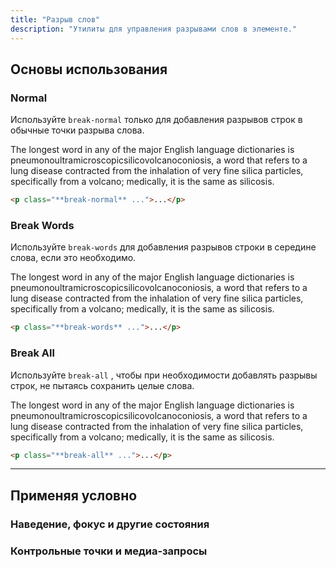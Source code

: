 ```yaml
---
title: "Разрыв слов"
description: "Утилиты для управления разрывами слов в элементе."
---
```




## Основы использования

### Normal

Используйте `break-normal` только для добавления разрывов строк в обычные точки разрыва слова.

<Example p="none">
  <div class="overflow-x-scroll sm:overflow-x-visible px-4">
    <div class="mx-auto max-w-sm bg-white shadow-xl p-8 text-slate-500 dark:bg-slate-800 dark:text-slate-400">
      <p class="break-normal">The longest word in any of the major English language dictionaries is
      <span class="text-slate-900 font-medium dark:text-slate-200">pneumonoultramicroscopicsilicovolcanoconiosis,</span>
      a word that refers to a lung disease contracted from the inhalation of very fine silica particles, specifically from a volcano; medically, it is the same as silicosis.</p>
    </div>
  </div>
</Example>

```html
<p class="**break-normal** ...">...</p>
```

### Break Words

Используйте `break-words` для добавления разрывов строки в середине слова, если это необходимо.

<Example p="none">
  <div class="px-4">
    <div class="mx-auto max-w-sm bg-white shadow-xl p-8 text-slate-500 dark:bg-slate-800 dark:text-slate-400">
      <p class="break-words">The longest word in any of the major English language dictionaries is
      <span class="text-slate-900 font-medium dark:text-slate-200">pneumonoultramicroscopicsilicovolcanoconiosis,</span>
      a word that refers to a lung disease contracted from the inhalation of very fine silica particles, specifically from a volcano; medically, it is the same as silicosis.</p>
    </div>
  </div>
</Example>

```html
<p class="**break-words** ...">...</p>
```

### Break All

Используйте `break-all` , чтобы при необходимости добавлять разрывы строк, не пытаясь сохранить целые слова.

<Example p="none">
  <div class="px-4">
    <div class="mx-auto max-w-sm bg-white shadow-xl p-8 text-slate-500 dark:bg-slate-800 dark:text-slate-400">
      <p class="break-all">The longest word in any of the major English language dictionaries is
      <span class="text-slate-900 font-medium dark:text-slate-200">pneumonoultramicroscopicsilicovolcanoconiosis,</span>
      a word that refers to a lung disease contracted from the inhalation of very fine silica particles, specifically from a volcano; medically, it is the same as silicosis.</p>
    </div>
  </div>
</Example>

```html
<p class="**break-all** ...">...</p>
```

---

## <Heading ignore>Применяя условно</Heading>

### <Heading ignore>Наведение, фокус и другие состояния</Heading>

<HoverFocusAndOtherStates defaultClass="break-normal" featuredClass="break-all" element="p" />

### <Heading ignore>Контрольные точки и медиа-запросы</Heading>

<BreakpointsAndMediaQueries defaultClass="break-normal" featuredClass="break-all" element="p" />
